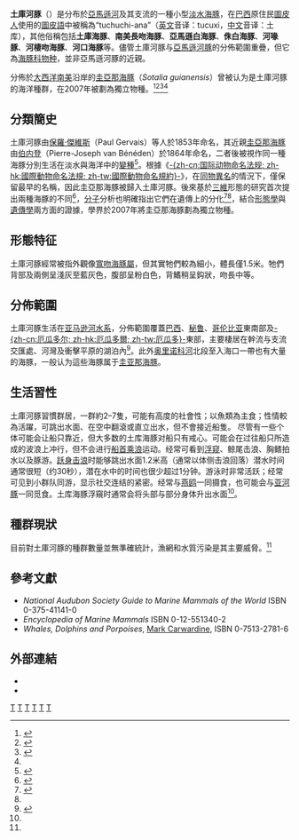 {{NoteTA|G1=U}}
{{Speciesbox 
| image = Sotalia fluviatilis Amazon river dolphin.jpg
| image_alt = 250px
| image_caption = 在[[亚马逊河|亚马逊河]][[秘鲁|秘鲁]]河段上跳跃的土库河豚
| image2 = Tucuxi_size.svg
| image2_alt = 250px
| image2_caption = 土库河豚與普通成人體型的對比
| status = EN
| status_system = IUCN3.1
| status_ref = <ref name=IUCN>{{IUCN |authors=da Silva, V., Martin, A., Fettuccia, D., Bivaqua, L. & Trujillo, F |year=2020 |id=190871 |title=''Sotalia fluviatilis'' (Tucuxi)}}</ref>
| status2 = CITES_A1
| status2_system = CITES  
| status2_ref = <ref name=cites>{{cite web |title=CITES appendices |url=https://cites.org/eng/app/appendices.php |website=[[CITES|CITES]] |access-date=2021-02-06 |archive-date=2021-01-19 |archive-url=https://web.archive.org/web/20210119220312/https://cites.org/eng/app/appendices.php }}</ref>
| taxon = Sotalia fluviatilis 
| authority = ([[保羅·傑維斯|Gervais]] & [[Deville|Deville]], 1853)
| range_map = Range map Sotalia genus (S. fluviatilis and S. guianensis).png
| range_map_alt = 250px
| range_map_caption = 内陆阴影部分為土庫河豚的分布範圍，<br>藍色海域為[[圭亚那海豚|圭亚那海豚]]的分布範圍。
}}

'''土庫河豚'''（{{sn|Sotalia fluviatilis|bn}}）是分布於[[亞馬遜河|亞馬遜河]]及其支流的一種小型[[淡水豚|淡水海豚]]，在[[巴西|巴西]]原住民[[圖皮人|圖皮人]]使用的[[圖皮語|圖皮語]]中被稱為“tuchuchi-ana”（[[英文|英文]]音译：tucuxi，[[中文|中文]]音译：土库），其他俗稱包括'''土庫海豚'''、'''南美長吻海豚'''、'''亞馬遜白海豚'''、'''侏白海豚'''、'''河喙豚'''、'''河棲吻海豚'''、'''河口海豚'''等。儘管土庫河豚与[[亞馬遜河豚|亞馬遜河豚]]的分佈範圍重疊，但它為[[海豚科|海豚科]][[物种|物种]]，並非亞馬遜河豚的近親。

分佈於[[大西洋|大西洋]][[南美洲|南美]]沿岸的[[圭亞那海豚|圭亞那海豚]]（''Sotalia guianensis''）曾被认为是土庫河豚的海洋種群，在2007年被劃為獨立物種。<ref name=Caballero>{{cite journal en|author=Caballero, S., F. Trujillo, J. A. Vianna, H. Barrios-Garrido, M. G. Montiel, S. Beltrán-Pedreros, M. Marmontel, M. C. Santos, M. R. Rossi-Santos, F. R. Santos, and C. S. Baker|year=2007|title=Taxonomic status of the genus [[Sotalia|Sotalia]]: species level ranking for "tucuxi" (''Sotalia fluviatilis'') and "costero" (''Sotalia guianensis'') dolphins|journal=''Marine Mammal Science''|volume=23|pages=358-386|doi=10.1111/j.1748-7692.2007.00110.x}}</ref><ref name="CMS">{{Cite web |title = Sotalia guianensis, Guiana Dolphin, Costero |publisher = Convention on Migratory Species |year = 2010 |url = http://www.cms.int/reports/small%5Fcetaceans/data/S_guianensis/s_guianensis.htm |accessdate = 2013-01 |archive-date = 2012-10-15 |archive-url = https://web.archive.org/web/20121015003130/http://www.cms.int/reports/small_cetaceans/data/S_guianensis/s_guianensis.htm }}</ref><ref>{{Cite web |title = Wilson & Readers Mammals Species of the World |url = http://www.bucknell.edu/msw3/browse.asp?id=14300080 |accessdate = 2013-01 |archiveurl = https://web.archive.org/web/20120929120450/http://www.bucknell.edu/msw3/browse.asp?id=14300080 |archivedate = 2012-09-29}}</ref><ref name=IUCN/>

==分類簡史==
土庫河豚由[[保羅·傑維斯|保羅·傑維斯]]（Paul Gervais）等人於1853年命名，其近親[[圭亞那海豚|圭亞那海豚]]由[[伯内登|伯内登]]（Pierre-Joseph van Bénéden）於1864年命名，二者後被視作同一種海豚分別生活在淡水與海洋中的[[變種|變種]]<ref name=Borobia>{{cite journal en|author=Borobia, M., S. Siciliano, L. Lodi, and W. Hoek|year=1991|title=Distribution of the South American dolphin ''Sotalia fluviatilis''|url=https://archive.org/details/sim_canadian-journal-of-zoology_1991-04_69_4/page/1024|journal=''Canadian Journal of Zoology''|volume=69|pages=1024-39|doi=10.1139/z91-148}}</ref>。根據《[[国际动物命名法规|-{zh-cn:国际动物命名法规; zh-hk:國際動物命名法規; zh-tw:國際動物命名規約}-]]》，在[[同物異名|同物異名]]的情況下，僅保留最早的名稱，因此圭亞那海豚被歸入土庫河豚。後來基於[[三維|三維]]形態的研究首次提出兩種海豚的不同<ref name=Monteiro-Filho>{{cite journal en|author=Monteiro-Filho, E. L. D. A., L. Rabello-Monteiro, and S. F. D. Reis|year=2008|title=Skull shape and size divergence in dolphins of the genus ''Sotalia'': A morphometric tridimensional analysis|journal=''Journal of Mammalogy''|volume=83|pages=125-134|doi=10.1644/1545-1542(2002)083<0125:SSASDI>2.0.CO;2}}</ref>，[[分子|分子]]分析也明確指出它們在遺傳上的分化<ref name=Cunha>{{cite journal en|author=Cunha, H. A., V. M. F. da Silva, J. Lailson-Brito Jr., M. C. O. Santos, P. A. C. Flores, A. R. Martin, A. F. Azevedo, A. B. L. Fragoso, R. C. Zanelatto, and A. M. Solé-Cava|year=2005|title=Riverine and marine ecotypes of ''Sotalia'' dolphins are different species|journal=''Marine Biology''|volume=148|pages=449-57|doi=10.1007/s00227-005-0078-2}}</ref><ref name=Caballero/>，結合[[动物形态学|形態學]]與[[遺傳學|遺傳學]]兩方面的證據，學界於2007年將圭亞那海豚劃為獨立物種。

==形態特征==
土庫河豚經常被指外觀像[[寬吻海豚屬|寬吻海豚屬]]，但其實牠們較為細小，體長僅1.5米。牠們背部及兩側呈淺灰至藍灰色，腹部呈粉白色，背鰭稍呈鈎狀，吻長中等。

==分佈範圍==
土庫河豚生活在[[亚马逊河|亚马逊河]][[水系|水系]]，分佈範圍覆蓋[[巴西|巴西]]、[[秘鲁|秘鲁]]、[[哥伦比亚|哥伦比亚]]東南部及[[厄瓜多尔|-{zh-cn:厄瓜多尔; zh-hk:厄瓜多爾; zh-tw:厄瓜多}-]]東部，主要棲居在幹流与支流交匯處、河灣及衝擊平原的湖泊內<ref name=卡沃尔廷>{{cite book |author=([[英|英]]) [[馬克·卡沃汀|卡沃尔廷]] |title=鲸与海豚: 自然珍藏图鉴丛书 |year=2007 |publisher=中国友谊出版公司 |location=[[北京|北京]] |isbn=978-7-5057-1522-6 |pages=172–173}}</ref>。此外[[奥里诺科河|奥里诺科河]]北段至入海口一帶也有大量的海豚，一般认为這些海豚属于[[圭亚那海豚|圭亚那海豚]]。

==生活習性==
土庫河豚習慣群居，一群約2–7隻，可能有高度的社會性；以魚類為主食；性情較為活躍，可跳出水面、在空中翻滾或直立出水，但不會接近船隻。
尽管有一些个体可能会让船只靠近，但大多数的土库海豚对船只有戒心。可能会在过往船只所造成的波浪上冲行，但不会进行[[船首乘浪|船首乘浪]]运动。经常可看到[[浮窥|浮窥]]、鲸尾击浪、胸鳍拍水以及豚游。[[跃身击浪|跃身击浪]]时能够跳出水面1.2米高（通常以体侧击浪回落）潜水时间通常很短（约30秒），潜在水中的时间也很少超过1分钟。游泳时非常活跃；经常可见到小群队同游，显示社交连结的紧密。经常与[[燕鸥|燕鸥]]一同摄食，也可能会与[[亚河豚|亚河豚]]一同觅食。土库海豚浮窺时通常会将头部与部分身体升出水面<ref name=卡沃尔廷/>。

==種群現狀==
目前對土庫河豚的種群數量並無準確統計，漁網和水質污染是其主要威脅。<ref name=IUCN/>

==參考文獻==
{{Reflist|2}}
*''National Audubon Society Guide to Marine Mammals of the World'' ISBN 0-375-41141-0
*''Encyclopedia of Marine Mammals'' ISBN 0-12-551340-2
*''Whales, Dolphins and Porpoises'', [[馬克·卡沃汀|Mark Carwardine]], ISBN 0-7513-2781-6

==外部連結==
*{{Commons category-inline|Sotalia fluviatilis}}
*{{Wikispecies-inline|Sotalia fluviatilis}}

{{Cetacea|O.}}
{{Portal bar|哺乳動物|動物|生物学}}
{{Taxonbar|from=Q935680}}

[[Category:土库河豚属|T]]
[[Category:1853年描述的动物|T]]
[[Category:巴西哺乳動物|T]]
[[Category:哥倫比亞動物|T]]
[[Category:厄瓜多爾動物|T]]
[[Category:秘魯動物|T]]